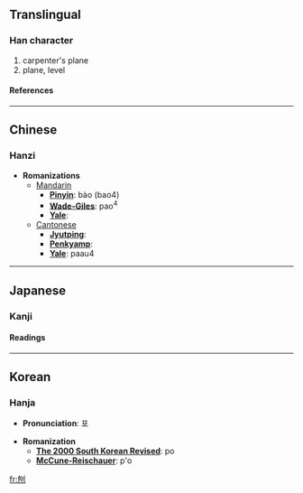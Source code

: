 ==Translingual==
===Han character===
{{Han char|rad=刀|as=05|sn=7|four=2270<sub>0</sub>|canj=心山中弓 (PULN)}}
# carpenter's plane
# plane, level
====References====
{{Han ref|kx=0138.160|dkj=01929|dj=0313.050|hdz=10331.030|uh=5228|ud=21032|bh=A753|bd=42835}}
----

==Chinese==
===Hanzi===


* '''Romanizations'''
** [[Mandarin]]
*** '''[[Pinyin]]''': bào (bao4)
*** '''[[Wade-Giles]]''': pao<sup>4</sup>
*** '''[[Yale]]''': 
**[[Cantonese]]
***'''[[Jyutping]]''':
***'''[[Penkyamp]]''': 
***'''[[Yale]]''': paau4


----
==Japanese==
===Kanji===
{{ja-kanji|grade=|rs=刀05}}
====Readings====
{{ja-readings|on=[[ほう]] (hō), [[びょう]] (byō)|kun=[[けずる]] (kezuru)}}


----
==Korean==
===Hanja===

* '''Pronunciation''': 포

* '''Romanization'''
** '''[[The 2000 South Korean Revised Romanization|The 2000 South Korean Revised]]''': po
** '''[[McCune-Reischauer]]''': p'o


[[fr:刨]]